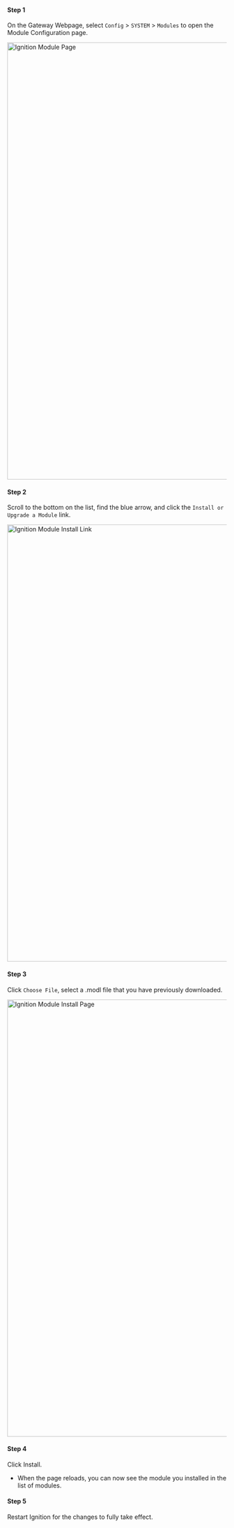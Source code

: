 #### Step 1

On the Gateway Webpage, select `Config` > `SYSTEM` > `Modules` to open the Module Configuration page.

<img src="https://raw.githubusercontent.com/hms-networks/IgnitionEwonConnector/main/images/module_config_page.JPG" alt="Ignition Module Page" width="1000"/>

#### Step 2

Scroll to the bottom on the list, find the blue arrow, and click the `Install or Upgrade a Module` link.

<img src="https://raw.githubusercontent.com/hms-networks/IgnitionEwonConnector/main/images/module_install_link.JPG" alt="Ignition Module Install Link" width="1000"/>

#### Step 3

Click `Choose File`, select a .modl file that you have previously downloaded.

<img src="https://raw.githubusercontent.com/hms-networks/IgnitionEwonConnector/main/images/module_install_page.JPG" alt="Ignition Module Install Page" width="1000"/>

#### Step 4

Click Install.

* When the page reloads, you can now see the module you installed in the list of modules.

#### Step 5

Restart Ignition for the changes to fully take effect.